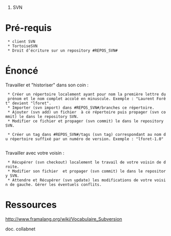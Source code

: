 #SVN

= Pré-requis =

  * client SVN
  * TortoiseSVN 
  * Droit d’écriture sur un repository #REPOS_SVN# 


= Énoncé =

Travailler et "historiser" dans son coin :

  * Créer un répertoire localement ayant pour nom la première lettre du prénom et le nom complet accolé en minuscule. Exemple : "Laurent Forêt" devient "lforet".
  * Importer (svn import) dans #REPOS_SVN#/branches ce répertoire.
  * Ajouter (svn add) un fichier {{{readme.txt}}} à ce répertoire puis propager (svn commit) le dans le repository SVN.
  * Modifier ce fichier et propager (svn commit) le dans le repository SVN.
  
  * Créer un tag dans #REPOS_SVN#/tags (svn tag) correspondant au nom du répertoire suffixé par un numéro de version. Exemple : "lforet-1.0"
  
Travailler avec votre voisin :

  * Récupérer (svn checkout) localement le travail de votre voisin de droite.
  * Modifier son fichier {{{readme.txt}}} et propager (svn commit) le dans le repository SVN.
  * Attendre et Récupérer (svn update) les modifications de votre voisin de gauche. Gérer les éventuels conflits.


  
  


= Ressources =

http://www.framalang.org/wiki/Vocabulaire_Subversion
 
doc. collabnet 